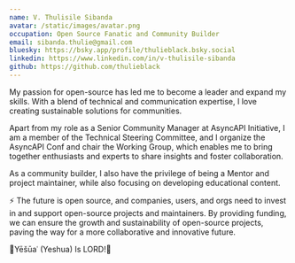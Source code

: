```yaml
---
name: V. Thulisile Sibanda
avatar: /static/images/avatar.png
occupation: Open Source Fanatic and Community Builder
email: sibanda.thulie@gmail.com
bluesky: https://bsky.app/profile/thulieblack.bsky.social
linkedin: https://www.linkedin.com/in/v-thulisile-sibanda
github: https://github.com/thulieblack
---
```


My passion for open-source has led me to become a leader and expand my skills. With a blend of technical and communication expertise, I love creating sustainable solutions for communities.

Apart from my role as a Senior Community Manager at AsyncAPI Initiative, I am a member of the Technical Steering Committee, and I organize the AsyncAPI Conf and chair the Working Group, which enables me to bring together enthusiasts and experts to share insights and foster collaboration.

As a community builder, I also have the privilege of being a Mentor and project maintainer, while also focusing on developing educational content.

⚡ The future is open source, and companies, users, and orgs need to invest in and support open-source projects and maintainers. By providing funding, we can ensure the growth and sustainability of open-source projects, paving the way for a more collaborative and innovative future.

👑Yēšūaʿ (Yeshua) Is LORD!👑
